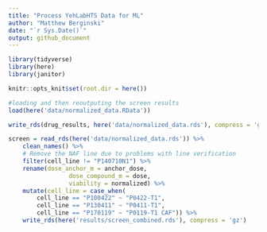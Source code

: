 ```yaml
---
title: "Process YehLabHTS Data for ML"
author: "Matthew Berginski"
date: "`r Sys.Date()`"
output: github_document
---
```


```r
library(tidyverse)
library(here)
library(janitor)

knitr::opts_knit$set(root.dir = here())
```

```r
#loading and then reoutputing the screen results
load(here('data/normalized_data.RData'))

write_rds(drug_results, here('data/normalized_data.rds'), compress = 'gz')
```

```r
screen = read_rds(here('data/normalized_data.rds')) %>%
	clean_names() %>%
	# Remove the NAF line due to problems with line verification
	filter(cell_line != "P140710N1") %>%
	rename(dose_anchor_m = anchor_dose,
				 dose_compound_m = dose, 
				 viability = normalized) %>% 
	mutate(cell_line = case_when(
		cell_line == "P100422" ~ "P0422-T1",
		cell_line == "P130411" ~ "P0411-T1",
		cell_line == "P170119" ~ "P0119-T1 CAF")) %>%
	write_rds(here('results/screen_combined.rds'), compress = 'gz')
```